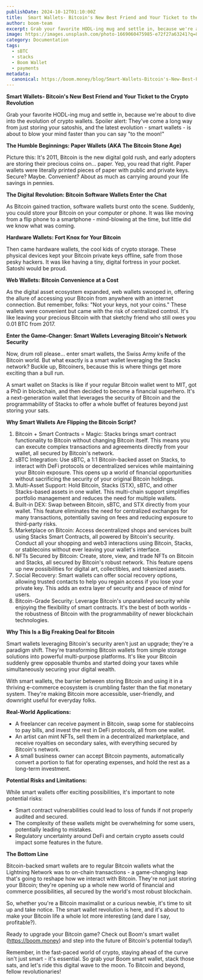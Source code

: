 ```yaml
---
publishDate: 2024-10-12T01:10:00Z
title:  Smart Wallets- Bitcoin's New Best Friend and Your Ticket to the Crypto Revolution
author: boom-team
excerpt: Grab your favorite HODL-ing mug and settle in, because we're about to dive into the evolution of crypto wallets. Spoiler alert- They've come a long way from just storing your satoshis, and the latest evolution \- smart wallets \- is about to blow your mind faster than you can say "to the moon\!"
image: https://images.unsplash.com/photo-1669060475985-e72f27a63241?q=80&w=1932&auto=format&fit=crop&ixlib=rb-4.0.3&ixid=M3wxMjA3fDB8MHxwaG90by1wYWdlfHx8fGVufDB8fHx8fA%3D%3D
category: Documentation
tags:
  - sBTC
  - stacks
  - Boom Wallet
  - payments
metadata:
  canonical: https://boom.money/blog/Smart-Wallets-Bitcoin's-New-Best-Friend-and-Your-Ticket-to-the-Crypto-Revolution
---
```


**Smart Wallets- Bitcoin's New Best Friend and Your Ticket to the Crypto Revolution**

Grab your favorite HODL-ing mug and settle in, because we're about to dive into the evolution of crypto wallets. Spoiler alert: They've come a long way from just storing your satoshis, and the latest evolution \- smart wallets \- is about to blow your mind faster than you can say "to the moon\!"

**The Humble Beginnings: Paper Wallets (AKA The Bitcoin Stone Age)**

Picture this: It's 2011, Bitcoin is the new digital gold rush, and early adopters are storing their precious coins on... paper. Yep, you read that right. Paper wallets were literally printed pieces of paper with public and private keys. Secure? Maybe. Convenient? About as much as carrying around your life savings in pennies.

**The Digital Revolution: Bitcoin Software Wallets Enter the Chat**

As Bitcoin gained traction, software wallets burst onto the scene. Suddenly, you could store your Bitcoin on your computer or phone. It was like moving from a flip phone to a smartphone \- mind-blowing at the time, but little did we know what was coming.

**Hardware Wallets: Fort Knox for Your Bitcoin**

Then came hardware wallets, the cool kids of crypto storage. These physical devices kept your Bitcoin private keys offline, safe from those pesky hackers. It was like having a tiny, digital fortress in your pocket. Satoshi would be proud.

**Web Wallets: Bitcoin Convenience at a Cost**

As the digital asset ecosystem expanded, web wallets swooped in, offering the allure of accessing your Bitcoin from anywhere with an internet connection. But remember, folks: "Not your keys, not your coins." These wallets were convenient but came with the risk of centralized control. It's like leaving your precious Bitcoin with that sketchy friend who still owes you 0.01 BTC from 2017\.

**Enter the Game-Changer: Smart Wallets Leveraging Bitcoin's Network Security**

Now, drum roll please... enter smart wallets, the Swiss Army knife of the Bitcoin world. But what exactly is a smart wallet leveraging the Stacks network? Buckle up, Bitcoiners, because this is where things get more exciting than a bull run.

A smart wallet on Stacks is like if your regular Bitcoin wallet went to MIT, got a PhD in blockchain, and then decided to become a financial superhero. It's a next-generation wallet that leverages the security of Bitcoin and the programmability of Stacks to offer a whole buffet of features beyond just storing your sats.

**Why Smart Wallets Are Flipping the Bitcoin Script?**

1. Bitcoin \+ Smart Contracts \= Magic: Stacks brings smart contract functionality to Bitcoin without changing Bitcoin itself. This means you can execute complex transactions and agreements directly from your wallet, all secured by Bitcoin's network.  
2. sBTC Integration: Use sBTC, a 1:1 Bitcoin-backed asset on Stacks, to interact with DeFi protocols or decentralized services while maintaining your Bitcoin exposure. This opens up a world of financial opportunities without sacrificing the security of your original Bitcoin holdings.  
3. Multi-Asset Support: Hold Bitcoin, Stacks (STX), sBTC, and other Stacks-based assets in one wallet. This multi-chain support simplifies portfolio management and reduces the need for multiple wallets.  
4. Built-in DEX: Swap between Bitcoin, sBTC, and STX directly from your wallet. This feature eliminates the need for centralized exchanges for many transactions, potentially saving on fees and reducing exposure to third-party risks.  
5. Marketplace on Bitcoin: Access decentralized shops and services built using Stacks Smart Contracts, all powered by Bitcoin's security. Conduct all your shopping and web3 interactions using Bitcoin, Stacks, or stablecoins without ever leaving your wallet's interface.  
6. NFTs Secured by Bitcoin: Create, store, view, and trade NFTs on Bitcoin and Stacks, all secured by Bitcoin's robust network. This feature opens up new possibilities for digital art, collectibles, and tokenized assets.  
7. Social Recovery: Smart wallets can offer social recovery options, allowing trusted contacts to help you regain access if you lose your private key. This adds an extra layer of security and peace of mind for users.  
8. Bitcoin-Grade Security: Leverage Bitcoin's unparalleled security while enjoying the flexibility of smart contracts. It's the best of both worlds \- the robustness of Bitcoin with the programmability of newer blockchain technologies.

**Why This Is a Big Freaking Deal for Bitcoin**

Smart wallets leveraging Bitcoin's security aren't just an upgrade; they're a paradigm shift. They're transforming Bitcoin wallets from simple storage solutions into powerful multi-purpose platforms. It's like your Bitcoin suddenly grew opposable thumbs and started doing your taxes while simultaneously securing your digital wealth.

With smart wallets, the barrier between storing Bitcoin and using it in a thriving e-commerce ecosystem is crumbling faster than the fiat monetary system. They're making Bitcoin more accessible, user-friendly, and downright useful for everyday folks.

**Real-World Applications:**

* A freelancer can receive payment in Bitcoin, swap some for stablecoins to pay bills, and invest the rest in DeFi protocols, all from one wallet.  
* An artist can mint NFTs, sell them in a decentralized marketplace, and receive royalties on secondary sales, with everything secured by Bitcoin's network.  
* A small business owner can accept Bitcoin payments, automatically convert a portion to fiat for operating expenses, and hold the rest as a long-term investment.

**Potential Risks and Limitations:**

While smart wallets offer exciting possibilities, it's important to note potential risks:

* Smart contract vulnerabilities could lead to loss of funds if not properly audited and secured.  
* The complexity of these wallets might be overwhelming for some users, potentially leading to mistakes.  
* Regulatory uncertainty around DeFi and certain crypto assets could impact some features in the future.

**The Bottom Line**

Bitcoin-backed smart wallets are to regular Bitcoin wallets what the Lightning Network was to on-chain transactions \- a game-changing leap that's going to reshape how we interact with Bitcoin. They're not just storing your Bitcoin; they're opening up a whole new world of financial and commerce possibilities, all secured by the world's most robust blockchain.

So, whether you're a Bitcoin maximalist or a curious newbie, it's time to sit up and take notice. The smart wallet revolution is here, and it's about to make your Bitcoin life a whole lot more interesting (and dare I say, profitable?).

Ready to upgrade your Bitcoin game? Check out Boom's smart wallet (https://boom.money) and step into the future of Bitcoin's potential today\!\

Remember, in the fast-paced world of crypto, staying ahead of the curve isn't just smart \- it's essential. So grab your Boom smart wallet, stack those sats, and let's ride this digital wave to the moon. To Bitcoin and beyond, fellow revolutionaries\!

